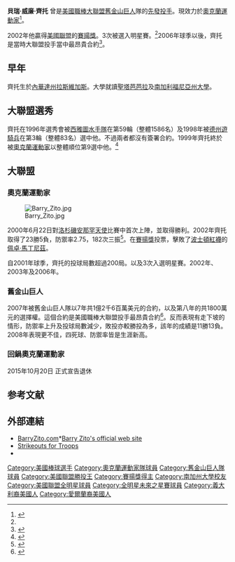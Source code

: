 {{Expand English|Barry Zito|time=2013-1-30}}
{{update|time=2013-01-27}}
{{Infobox baseball biography
|name         = 貝瑞·齊托<br />Barry Zito
|image        = Barry Zito at Giants at Dodgers 2008-09-21.JPG
|image_size   =
|caption      = 2008年的齊托
|position     = [[投手|投手]]
|bats         = 左
|throws       = 左
|birth_date   = {{Birth date and age|1978|5|13}}
|birth_place  = {{USA}}[[內華達州|內華達州]][[拉斯維加斯|拉斯維加斯]]
|death_date   = 
|death_place  = 
|debutleague  = 美國職棒大聯盟
|debutdate    = 7月22日
|debutyear    = 2000年
|debutteam    = 奧克蘭運動家
|finalleague  = 美國職棒大聯盟
|finaldate    = 9月30日
|finalyear    = 2015年
|finalteam    = 奧克蘭運動家
|statleague   = 美國職棒大聯盟
|stat1label   = 勝敗投數
|stat1value   = 165–143
|stat2label   = [[防禦率|防禦率]]
|stat2value   = 4.04
|stat3label   = [[三振|三振]]
|stat3value   = 1885
|stat4label   = [[救援成功|救援成功]]
|stat4value   = 
|teams=
* [[奧克蘭運動家|奧克蘭運動家]]（{{mlby|2000}}–{{mlby|2006}}）
* [[舊金山巨人|舊金山巨人]]（{{mlby|2007}}–{{mlby|2013}}）
* [[奧克蘭運動家|奧克蘭運動家]]（{{mlby|2015}}）
|highlights=
* 3×[[美國職棒大聯盟全明星賽|全明星賽]]（[[2002年美國職棒大聯盟全明星賽|2002年]]、[[2003年美國職棒大聯盟全明星賽|2003年]]、[[2006年美國職棒大聯盟全明星賽|2006年]]）
* [[世界大賽|世界大賽]]冠軍（{{wsy|2012}}）
* [[賽揚獎#美聯（1967年–至今）|美聯賽揚獎]]（2002年）
* [[美國職棒大聯盟勝投王|美聯勝投王]]（2002年）
|hoflink  = 美國國家棒球名人堂暨博物館
|hoftype  = 美國棒球名人堂
|hofdate  = 
|hofvote  = 
|hofmethod=
}}

'''貝瑞·威廉·齊托''' {{BD|1978年|5月13日|catIdx=Zito, Barry}}曾是[[美國職棒大聯盟|美國職棒大聯盟]][[舊金山巨人|舊金山巨人]]隊的[[先發投手|先發投手]]。現效力於[[奧克蘭運動家|奧克蘭運動家]]<ref name=mlb-bio>{{cite web| url=http://mlb.mlb.com/team/player_career.jsp?player_id=217096| title=Barry Zito Player File| work=[[MLB.com|MLB.com]]| accessdate=2007-09-15| archive-date=2009-02-12| archive-url=https://web.archive.org/web/20090212212006/http://mlb.mlb.com/team/player_career.jsp?player_id=217096| dead-url=no}}</ref>。

2002年他贏得[[美國聯盟|美國聯盟]]的[[賽揚獎|賽揚獎]]。3次被選入明星賽。<ref name=mlb-bio/>2006年球季以後，齊托是當時大聯盟投手當中最昂貴合約<ref name=contract>{{cite web | url=http://mlbcontracts.blogspot.com/2004/12/san-francisco-giants_30.html | title=San Francisco Giants | work=Cot's Baseball Contracts | access-date=2007-12-02 | archive-date=2021-02-24 | archive-url=https://web.archive.org/web/20210224034529/http://mlbcontracts.blogspot.com/2004/12/san-francisco-giants_30.html | dead-url=no }}</ref>。

==早年==
齊托生於[[內華達州|內華達州]][[拉斯維加斯|拉斯維加斯]]。大學就讀[[聖塔芭芭拉加利福尼亞大學|聖塔芭芭拉]]及[[南加利福尼亞州大學|南加利福尼亞州大學]]。

==大聯盟選秀==
齊托在1996年選秀會被[[西雅圖水手隊|西雅圖水手隊]]在第59輪（整體1586名）及1998年被[[德州遊騎兵|德州遊騎兵]]在第3輪（整體83名）選中他。不過兩者都沒有簽署合約。1999年齊托終於被[[奧克蘭運動家|奧克蘭運動家]]以整體順位第9選中他。<ref name=cube>{{cite web| url=http://www.thebaseballcube.com/players/Z/Barry-Zito.shtml| title=Barry Zito Statistics| work=The Baseball Cube| accessdate=2007-09-15| archive-date=2007-09-22| archive-url=https://web.archive.org/web/20070922072411/http://www.thebaseballcube.com/players/Z/Barry-Zito.shtml| dead-url=no}}</ref>

==大聯盟==
===奧克蘭運動家===
[[File:Barry_Zito.jpg|thumb]]

2000年6月22日對[[洛杉磯安那罕天使|洛杉磯安那罕天使]]比賽中首次上陣，並取得勝利。2002年齊托取得了23勝5負，防禦率2.75，182次三振<ref name=br-stats>{{cite web| url=http://www.baseball-reference.com/z/zitoba01.shtml| title=Barry Zito Statistics| work=Baseball-Reference| accessdate=2007-10-01| archive-date=2007-10-05| archive-url=https://web.archive.org/web/20071005115928/http://www.baseball-reference.com/z/zitoba01.shtml| dead-url=no}}</ref>。在[[賽揚獎|賽揚獎]]投票，擊敗了[[波士頓紅襪|波士頓紅襪]]的[[佩卓·馬丁尼茲|佩卓·馬丁尼茲]]。

自2001年球季，齊托的投球局數超過200局。以及3次入選明星賽。2002年、2003年及2006年。
===舊金山巨人===
2007年被舊金山巨人隊以7年共1億2千6百萬美元的合約，以及第八年的共1800萬元的選擇權。這個合約是美國職棒大聯盟投手最昂貴合約<ref name=rich_contract>{{cite web| url=http://sanfrancisco.giants.mlb.com/NASApp/mlb/news/article.jsp?ymd=20061228&content_id=1768110&vkey=news_sf&fext=.jsp&c_id=sf| title=Zito agrees to huge deal with Giants| last=Draper| first=Rich| work=MLB.com| date=2006-12-28| access-date=2007-12-02| archive-url=https://web.archive.org/web/20070123214252/http://sanfrancisco.giants.mlb.com/NASApp/mlb/news/article.jsp?ymd=20061228&content_id=1768110&vkey=news_sf&fext=.jsp&c_id=sf| archive-date=2007-01-23| dead-url=yes}}</ref>。反而表現有走下坡的情形，防禦率上升及投球局數減少，敗投亦較勝投為多，該年的成績是11勝13負。2008年表現更不佳，四死球、防禦率皆是生涯新高。

===回鍋奧克蘭運動家===
2015年10月20日 正式宣告退休

==参考文献==
<div class="references-small">
<references />
</div>

==外部連結==
{{commonscat|Barry Zito}}
{{Baseballstats| mlb=217096| espn=4233| br=z/zitoba01| fangraphs=944| cube=Z/Barry-Zito}}
*[https://web.archive.org/web/20071007070329/http://www.barryzito.com/ BarryZito.com]*[http://www.barryzito.com/ Barry Zito's official web site]{{Wayback|url=http://www.barryzito.com/ |date=20071007070329 }}
*[https://web.archive.org/web/20110208180858/http://www.strikeoutsfortroops.org/ Strikeouts for Troops]
*{{imdb name |id=1600134 |name=Barry Zito}}

{{2012 World Series Champions}}
{{Lou Gehrig Memorial Award}}
{{Hutch Award}}

{{DEFAULTSORT:Zito, Barry}}
[[Category:美國棒球選手|Category:美國棒球選手]]
[[Category:奧克蘭運動家隊球員|Category:奧克蘭運動家隊球員]]
[[Category:舊金山巨人隊球員|Category:舊金山巨人隊球員]]
[[Category:美國聯盟勝投王|Category:美國聯盟勝投王]]
[[Category:賽揚獎得主|Category:賽揚獎得主]]
[[Category:南加州大學校友|Category:南加州大學校友]]
[[Category:美國聯盟全明星球員|Category:美國聯盟全明星球員]]
[[Category:全明星未來之星賽球員|Category:全明星未來之星賽球員]]
[[Category:義大利裔美國人|Category:義大利裔美國人]]
[[Category:愛爾蘭裔美國人|Category:愛爾蘭裔美國人]]
